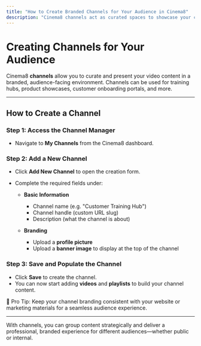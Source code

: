 ```yaml
---
title: "How to Create Branded Channels for Your Audience in Cinema8"
description: "Cinema8 channels act as curated spaces to showcase your content and present a branded video experience to your audience."
---
```



# Creating Channels for Your Audience

Cinema8 **channels** allow you to curate and present your video content in a branded, audience-facing environment. Channels can be used for training hubs, product showcases, customer onboarding portals, and more.

---

## How to Create a Channel

<Steps>

### Step 1: Access the Channel Manager

- Navigate to **My Channels** from the Cinema8 dashboard.

### Step 2: Add a New Channel

- Click **Add New Channel** to open the creation form.
- Complete the required fields under:

  - **Basic Information**
    - Channel name (e.g. "Customer Training Hub")
    - Channel handle (custom URL slug)
    - Description (what the channel is about)

  - **Branding**
    - Upload a **profile picture**
    - Upload a **banner image** to display at the top of the channel

### Step 3: Save and Populate the Channel

- Click **Save** to create the channel.
- You can now start adding **videos** and **playlists** to build your channel content.

</Steps>

<Callout type="info">
🎨 Pro Tip: Keep your channel branding consistent with your website or marketing materials for a seamless audience experience.
</Callout>

---

With channels, you can group content strategically and deliver a professional, branded experience for different audiences—whether public or internal.
